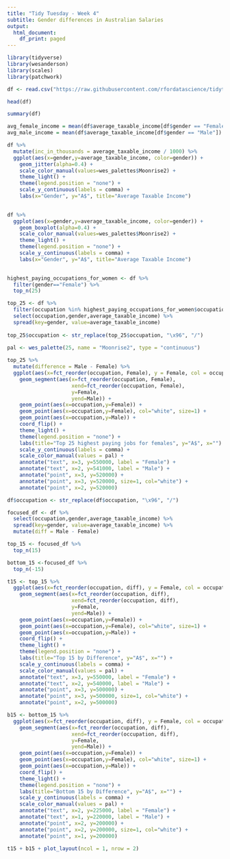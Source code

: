 ```yaml
---
title: "Tidy Tuesday - Week 4"
subtitle: Gender differences in Australian Salaries
output:
  html_document:
    df_print: paged
---
```



```r
library(tidyverse)
library(wesanderson)
library(scales)
library(patchwork)
```


```r
df <- read.csv("https://raw.githubusercontent.com/rfordatascience/tidytuesday/master/data/week4_australian_salary.csv")

head(df)
```

```r
summary(df)

```

```r

avg_female_income = mean(df$average_taxable_income[df$gender == "Female"])
avg_male_income = mean(df$average_taxable_income[df$gender == "Male"])

df %>%
  mutate(inc_in_thousands = average_taxable_income / 1000) %>%
  ggplot(aes(x=gender,y=average_taxable_income, color=gender)) + 
    geom_jitter(alpha=0.4) +
    scale_color_manual(values=wes_palettes$Moonrise2) +
    theme_light() +
    theme(legend.position = "none") +
    scale_y_continuous(labels = comma) +
    labs(x="Gender", y="A$", title="Average Taxable Income") 
    

```


```r

df %>%
  ggplot(aes(x=gender,y=average_taxable_income, color=gender)) + 
    geom_boxplot(alpha=0.4) +
    scale_color_manual(values=wes_palettes$Moonrise2) +
    theme_light() +
    theme(legend.position = "none") +
    scale_y_continuous(labels = comma) +
    labs(x="Gender", y="A$", title="Average Taxable Income") 
    
```

```r

highest_paying_occupations_for_women <- df %>%
  filter(gender=="Female") %>%
  top_n(25)

top_25 <- df %>%
  filter(occupation %in% highest_paying_occupations_for_women$occupation) %>%
  select(occupation,gender,average_taxable_income) %>%
  spread(key=gender, value=average_taxable_income) 
  
top_25$occupation <- str_replace(top_25$occupation, "\x96", "/")
  
pal <- wes_palette(25, name = "Moonrise2", type = "continuous")

top_25 %>%
  mutate(difference = Male - Female) %>%
  ggplot(aes(x=fct_reorder(occupation, Female), y = Female, col = occupation)) +
    geom_segment(aes(x=fct_reorder(occupation, Female), 
                     xend=fct_reorder(occupation, Female), 
                     y=Female, 
                     yend=Male)) + 
    geom_point(aes(x=occupation,y=Female)) +
    geom_point(aes(x=occupation,y=Female), col="white", size=1) +
    geom_point(aes(x=occupation,y=Male)) +
    coord_flip() + 
    theme_light() +
    theme(legend.position = "none") +
    labs(title="Top 25 highest paying jobs for females", y="A$", x="") +
    scale_y_continuous(labels = comma) + 
    scale_color_manual(values = pal) +
    annotate("text", x=3, y=550000, label = "Female") +  
    annotate("text", x=2, y=541000, label = "Male") +
    annotate("point", x=3, y=520000) +
    annotate("point", x=3, y=520000, size=1, col="white") +
    annotate("point", x=2, y=520000) 

```

```r
df$occupation <- str_replace(df$occupation, "\x96", "/")

focused_df <- df %>%
  select(occupation,gender,average_taxable_income) %>%
  spread(key=gender, value=average_taxable_income) %>%
  mutate(diff = Male - Female) 

top_15 <- focused_df %>%
  top_n(15)

bottom_15 <-focused_df %>%
  top_n(-15)

t15 <- top_15 %>%
  ggplot(aes(x=fct_reorder(occupation, diff), y = Female, col = occupation)) +
    geom_segment(aes(x=fct_reorder(occupation, diff), 
                     xend=fct_reorder(occupation, diff), 
                     y=Female, 
                     yend=Male)) + 
    geom_point(aes(x=occupation,y=Female)) +
    geom_point(aes(x=occupation,y=Female), col="white", size=1) +
    geom_point(aes(x=occupation,y=Male)) +
    coord_flip() + 
    theme_light() +
    theme(legend.position = "none") +
    labs(title="Top 15 by Difference", y="A$", x="") +
    scale_y_continuous(labels = comma) + 
    scale_color_manual(values = pal) +
    annotate("text", x=3, y=550000, label = "Female") +  
    annotate("text", x=2, y=540000, label = "Male") +
    annotate("point", x=3, y=500000) +
    annotate("point", x=3, y=500000, size=1, col="white") +
    annotate("point", x=2, y=500000) 

b15 <- bottom_15 %>%
  ggplot(aes(x=fct_reorder(occupation, diff), y = Female, col = occupation)) +
    geom_segment(aes(x=fct_reorder(occupation, diff), 
                     xend=fct_reorder(occupation, diff), 
                     y=Female, 
                     yend=Male)) + 
    geom_point(aes(x=occupation,y=Female)) +
    geom_point(aes(x=occupation,y=Female), col="white", size=1) +
    geom_point(aes(x=occupation,y=Male)) +
    coord_flip() + 
    theme_light() +
    theme(legend.position = "none") +
    labs(title="Bottom 15 by Difference", y="A$", x="") +
    scale_y_continuous(labels = comma) + 
    scale_color_manual(values = pal) +
    annotate("text", x=2, y=225000, label = "Female") +  
    annotate("text", x=1, y=220000, label = "Male") +
    annotate("point", x=2, y=200000) +
    annotate("point", x=2, y=200000, size=1, col="white") +
    annotate("point", x=1, y=200000) 

t15 + b15 + plot_layout(ncol = 1, nrow = 2)

```

